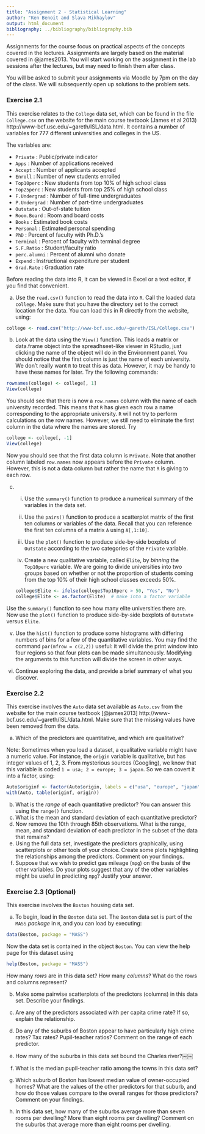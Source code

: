 ```yaml
---
title: "Assignment 2 - Statistical Learning"
author: "Ken Benoit and Slava Mikhaylov"
output: html_document
bibliography: ../bibliography/bibliography.bib
---
```


Assignments for the course focus on practical aspects of the concepts covered in the lectures. Assignments are largely based on the material covered in @james2013.  You will start working on the assignment in the lab sessions after the lectures, but may need to finish them after class.

You will be asked to submit your assignments via Moodle by 7pm on the day of the class. We will subsequently open up solutions to the problem sets. 


### Exercise 2.1

This exercise relates to the `College` data set, which can be found in the file `College.csv` on the website for the main course textbook (James et al 2013) http://www-bcf.usc.edu/~gareth/ISL/data.html. It contains a number of variables for 777 different universities and colleges in the US.   

The variables are:  

*   `Private` : Public/private indicator  
*   `Apps` : Number of applications received  
*   `Accept` : Number of applicants accepted
*   `Enroll` : Number of new students enrolled
*   `Top10perc` : New students from top 10% of high school class 
*   `Top25perc` : New students from top 25% of high school class 
*   `F.Undergrad` : Number of full-time undergraduates
*   `P.Undergrad` : Number of part-time undergraduates
*   `Outstate` : Out-of-state tuition
*   `Room.Board` : Room and board costs
*   `Books` : Estimated book costs
*   `Personal` : Estimated personal spending
*   `PhD` : Percent of faculty with Ph.D.'s
*   `Terminal` : Percent of faculty with terminal degree
*   `S.F.Ratio` : Student/faculty ratio
*   `perc.alumni` : Percent of alumni who donate
*   `Expend` : Instructional expenditure per student
*   `Grad.Rate` : Graduation rate

Before reading the data into R, it can be viewed in Excel or a text editor, if you find that convenient.

(a) Use the `read.csv()` function to read the data into `R`. Call the loaded data `college`. Make sure that you have the directory set to the correct location for the data.  You can load this in R directly from the website, using:
```r
college <- read.csv("http://www-bcf.usc.edu/~gareth/ISL/College.csv")
```

(b) Look at the data using the `View()` function.  This loads a matrix or data.frame object into the spreadhseet-like viewer in RStudio, just clicking the name of the object will do in the Environment panel.  You should notice that the first column is just the name of each university. We don't really want `R` to treat this as data. However, it may be handy to have these names for later. Try the following commands:
```r
rownames(college) <- college[, 1] 
View(college)
```

You should see that there is now a `row.names` column with the name of each university recorded. This means that `R` has given each row a name corresponding to the appropriate university. `R` will not try to perform calculations on the row names. However, we still need to eliminate the first column in the data where the names are stored. Try

```r
college <- college[, -1] 
View(college)
```

Now you should see that the first data column is `Private`. Note that another column labeled `row.names` now appears before the `Private` column. However, this is not a data column but rather the name that `R` is giving to each row.

(c)
   i. Use the `summary()` function to produce a numerical summary of the variables in the data set.
   
   ii. Use the `pairs()` function to produce a scatterplot matrix of the first ten columns or variables of the data. Recall that you can reference the first ten columns of a matrix `A` using `A[,1:10]`.
   
   iii. Use the `plot()` function to produce side-by-side boxplots of `Outstate` according to the two categories of the `Private` variable.
   
   iv. Create a new qualitative variable, called `Elite`, by *binning* the `Top10perc` variable. We are going to divide universities into two groups based on whether or not the proportion of students coming from the top 10% of their high school classes exceeds 50%.

    ```r
    college$Elite <- ifelse(college$Top10perc > 50, "Yes", "No")
    college$Elite <- as.factor(Elite)  # make into a factor variable
    ```

Use the `summary()` function to see how many elite universities there are. Now use the `plot()` function to produce side-by-side boxplots of `Outstate` versus `Elite`.
   
   v. Use the `hist()` function to produce some histograms with differing numbers of bins for a few of the quantitative variables. You may find the command `par(mfrow = c(2,2))` useful: it will divide the print window into four regions so that four plots can be made simultaneously. Modifying the arguments to this function will divide the screen in other ways.
   
   vi. Continue exploring the data, and provide a brief summary of what you discover.


### Exercise 2.2

This exercise involves the `Auto` data set available as `Auto.csv` from the website for the main course textbook [@james2013] http://www-bcf.usc.edu/~gareth/ISL/data.html. Make sure that the missing values have been removed from the data.

(a) Which of the predictors are quantitative, and which are qualitative?

Note: Sometimes when you load a dataset, a qualitative variable might have a numeric value.  For instance, the `origin` variable is qualitative, but has integer values of 1, 2, 3.  From mysterious sources (Googling), we know that this variable is coded `1 = usa; 2 = europe; 3 = japan`.  So we can covert it into a factor, using:

```r
Auto$originf <- factor(Auto$origin, labels = c("usa", "europe", "japan"))
with(Auto, table(originf, origin))
```

(b) What is the *range* of each quantitative predictor? You can answer this using the `range()` function.
(c) What is the mean and standard deviation of each quantitative predictor?
(d) Now remove the 10th through 85th observations. What is the range, mean, and standard deviation of each predictor in the subset of the data that remains?
(e) Using the full data set, investigate the predictors graphically, using scatterplots or other tools of your choice. Create some plots highlighting the relationships among the predictors. Comment on your findings.
(f) Suppose that we wish to predict gas mileage (`mpg`) on the basis of the other variables. Do your plots suggest that any of the other variables might be useful in predicting `mpg`? Justify your answer.

 
### Exercise 2.3 (Optional)

This exercise involves the `Boston` housing data set.

(a) To begin, load in the `Boston` data set. The `Boston` data set is
part of the `MASS` *package* in `R`, and you can load by executing: 

```r
data(Boston, package = "MASS")
```

Now the data set is contained in the object `Boston`.   You can view the help page for this dataset using
```r
help(Boston, package = "MASS")
```



How many *rows* are in this data set? How many *columns*? What do the rows and columns represent?

(b) Make some pairwise scatterplots of the predictors (columns) in this data set. Describe your findings.

(c) Are any of the predictors associated with per capita crime rate? If so, explain the relationship.

(d) Do any of the suburbs of Boston appear to have particularly high crime rates? Tax rates? Pupil-teacher ratios? Comment on the range of each predictor.

(e) How many of the suburbs in this data set bound the Charles river?￼￼

(f) What is the median pupil-teacher ratio among the towns in this data set?

(g) Which suburb of Boston has lowest median value of owner-occupied homes? What are the values of the other predictors for that suburb, and how do those values compare to the overall ranges for those predictors? Comment on your findings.

(h) In this data set, how many of the suburbs average more than seven rooms per dwelling? More than eight rooms per dwelling? Comment on the suburbs that average more than eight rooms per dwelling. 
 
